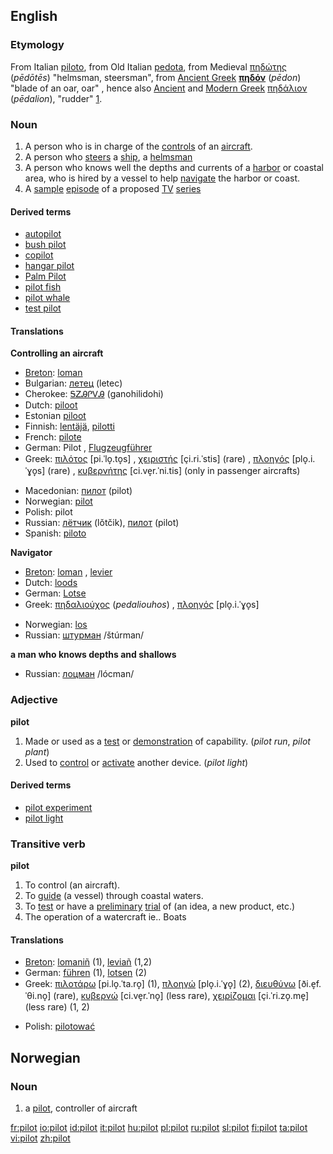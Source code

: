 ==English==
===Etymology===
From Italian [[piloto]], from Old Italian [[pedota]], from Medieval {{Gr.}} [[πηδώτης]] (''pēdōtēs'') "helmsman, steersman", from  [[Ancient Greek]] '''[[πηδόν]]''' (''pēdon'') "blade of an oar, oar" [http://www.perseus.tufts.edu/cgi-bin/ptext?layout.reflang=greek;layout.refembed=2;layout.refwordcount=1;layout.refdoc=Perseus%3Atext%3A1999.04.0057;layout.reflookup=phdo%2Fn;layout.refcit=entry%3Dphda%2Flion;doc=Perseus%3Atext%3A1999.04.0057%3Aentry%3D%2382908  ], hence also [[Ancient Greek|Ancient]] and [[Modern Greek]] [[πηδάλιον]] (''pēdalion''), "rudder" [http://www.perseus.tufts.edu/cgi-bin/ptext?doc=Perseus%3Atext%3A1999.04.0057%3Aentry%3D%2382894].

===Noun===
{{en-noun}}

#A person who is in charge of the [[control]]s of an [[aircraft]].
#A person who [[steer]]s a [[ship]], a [[helmsman]]
#A person who knows well the depths and currents of a [[harbor]] or coastal area, who is hired by a vessel to help [[navigate]] the harbor or coast.
#A [[sample]] [[episode]] of a proposed [[TV]] [[series]]

====Derived terms====
*[[autopilot]]
*[[bush pilot]]
*[[copilot]]
*[[hangar pilot]]
*[[Palm Pilot]]
*[[pilot fish]]
*[[pilot whale]]
*[[test pilot]]

====Translations====
'''Controlling an aircraft'''
{{top}}
*[[Breton]]: [[loman]] {{m}} 
*Bulgarian: [[летец]] (letec)
*Cherokee: [[ᎦᏃᎯᎵᏙᎯ]] (ganohilidohi)
*Dutch: [[piloot]] {{m}}
*Estonian [[piloot]] 
*Finnish: [[lentäjä]], [[pilotti]]
*French: [[pilote]]  {{m}}
*German: Pilot {{m}}, [[Flugzeugführer]] {{m}}
*Greek: [[πιλότος]] [pi.ˈlo̞.to̞s] {{m}}, [[χειριστής]] [çi.ri.ˈstis] (rare) {{m}}, [[πλοηγός]] [plo̞.i.ˈɣo̞s] (rare) {{m}}, [[κυβερνήτης]] [ci.ve̞r.ˈni.tis] (only in passenger aircrafts) {{m}}
{{mid}}
*Macedonian: [[пилот]] (pilot)
*Norwegian: [[#Norwegian|pilot]] {{m}}
*Polish: pilot {{m}}
*Russian: [[летчик|лётчик]] (lǒtčik), [[пилот]] (pilot)
*Spanish: [[piloto]] {{m}}
{{bottom}}

'''Navigator'''
{{top}}
*[[Breton]]: [[loman]] {{m}}, [[levier]] 
*Dutch: [[loods]] {{m}} 
*German: [[Lotse]] {{m}}
*Greek: [[πηδαλιούχος]] (''pedaliouhos'') {{m}}, [[πλοηγός]] [plo̞.i.ˈɣo̞s] {{m}}
{{mid}}
*Norwegian: [[los]] {{m}}
*Russian: [[штурман]] /štúrman/ {{m}}
{{bottom}}
'''a man who knows depths and shallows'''
{{top}}
{{mid}}
*Russian: [[лоцман]] /lócman/ {{m}}
{{bottom}}

===Adjective===
'''pilot'''

# Made or used as a [[test]] or [[demonstration]] of capability. (''pilot run'', ''pilot plant'')
# Used to [[control]] or [[activate]] another device. (''pilot light'')

====Derived terms====
*[[pilot experiment]]
*[[pilot light]]

===Transitive verb===
'''pilot'''

# To control (an aircraft).
# To [[guide]] (a vessel) through coastal waters.
# To [[test]] or have a [[preliminary]] [[trial]] of (an idea, a new product, etc.)
# The operation of a watercraft ie.. Boats
====Translations====
{{top}}
*[[Breton]]: [[lomaniñ]] (1), [[leviañ]] (1,2)
*German: [[führen]] (1), [[lotsen]] (2)
*Greek: [[πιλοτάρω]] [pi.lo̞.ˈta.ro̞] (1), [[πλοηγώ]] [plo̞.i.ˈɣo̞] (2), [[διευθύνω]] [ði.e̞f.ˈθi.no̞] (rare), [[κυβερνώ]] [ci.ve̞r.ˈno̞] (less rare), [[χειρίζομαι]] [çi.ˈri.zo̞.me̞] (less rare) (1, 2)
{{mid}}
*Polish: [[pilotować]]
{{bottom}}

==Norwegian==
===Noun===
{{no-noun-m1|pilot}}
#a [[#English|pilot]], controller of aircraft

[[fr:pilot]]
[[io:pilot]]
[[id:pilot]]
[[it:pilot]]
[[hu:pilot]]
[[pl:pilot]]
[[ru:pilot]]
[[sl:pilot]]
[[fi:pilot]]
[[ta:pilot]]
[[vi:pilot]]
[[zh:pilot]]